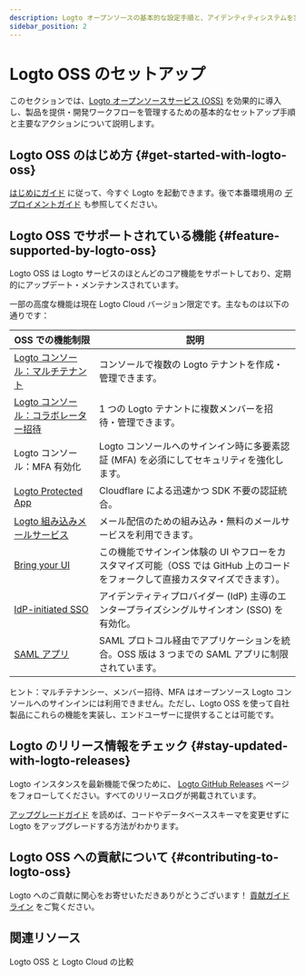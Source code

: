 ```yaml
---
description: Logto オープンソースの基本的な設定手順と、アイデンティティシステムを実装するためのガイド。
sidebar_position: 2
---
```


# Logto OSS のセットアップ

このセクションでは、[Logto オープンソースサービス (OSS)](https://github.com/logto-io/logto) を効果的に導入し、製品を提供・開発ワークフローを管理するための基本的なセットアップ手順と主要なアクションについて説明します。

## Logto OSS のはじめ方 \{#get-started-with-logto-oss}

[はじめにガイド](/logto-oss/get-started-with-oss/) に従って、今すぐ Logto を起動できます。後で本番環境用の [デプロイメントガイド](/logto-oss/deployment-and-configuration) も参照してください。

## Logto OSS でサポートされている機能 \{#feature-supported-by-logto-oss}

Logto OSS は Logto サービスのほとんどのコア機能をサポートしており、定期的にアップデート・メンテナンスされています。

一部の高度な機能は現在 Logto Cloud バージョン限定です。主なものは以下の通りです：

| OSS での機能制限                                                                    | 説明                                                                                                                           |
| ----------------------------------------------------------------------------------- | ------------------------------------------------------------------------------------------------------------------------------ |
| [Logto コンソール：マルチテナント](/logto-cloud/tenant-settings)                    | コンソールで複数の Logto テナントを作成・管理できます。                                                                        |
| [Logto コンソール：コラボレーター招待](/logto-cloud/tenant-member-management)       | 1 つの Logto テナントに複数メンバーを招待・管理できます。                                                                      |
| Logto コンソール：MFA 有効化                                                        | Logto コンソールへのサインイン時に多要素認証 (MFA) を必須にしてセキュリティを強化します。                                      |
| [Logto Protected App](/integrate-logto/protected-app)                               | Cloudflare による迅速かつ SDK 不要の認証統合。                                                                                 |
| [Logto 組み込みメールサービス](/connectors/email-connectors/built-in-email-service) | メール配信のための組み込み・無料のメールサービスを利用できます。                                                               |
| [Bring your UI](/customization/bring-your-ui)                                       | この機能でサインイン体験の UI やフローをカスタマイズ可能（OSS では GitHub 上のコードをフォークして直接カスタマイズできます）。 |
| [IdP-initiated SSO](/end-user-flows/enterprise-sso/idp-initiated-sso)               | アイデンティティプロバイダー (IdP) 主導のエンタープライズシングルサインオン (SSO) を有効化。                                   |
| [SAML アプリ](/integrate-logto/saml-app)                                            | SAML プロトコル経由でアプリケーションを統合。OSS 版は 3 つまでの SAML アプリに制限されています。                               |

ヒント：マルチテナンシー、メンバー招待、MFA はオープンソース Logto コンソールへのサインインには利用できません。ただし、Logto OSS を使って自社製品にこれらの機能を実装し、エンドユーザーに提供することは可能です。

## Logto のリリース情報をチェック \{#stay-updated-with-logto-releases}

Logto インスタンスを最新機能で保つために、 [Logto GitHub Releases](https://github.com/logto-io/logto/releases) ページをフォローしてください。すべてのリリースログが掲載されています。

[アップグレードガイド](/logto-oss/upgrading-oss-version) を読めば、コードやデータベーススキーマを変更せずに Logto をアップグレードする方法がわかります。

## Logto OSS への貢献について \{#contributing-to-logto-oss}

Logto へのご貢献に関心をお寄せいただきありがとうございます！ [貢献ガイドライン](/logto-oss/contribution) をご覧ください。

## 関連リソース

<Url href="https://blog.logto.io/logto-oss-vs-logto-cloud">Logto OSS と Logto Cloud の比較</Url>
